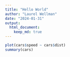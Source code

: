 ```yaml
---
title: "Hello World"
author: "Laurel Wellman"
date: "2024-01-31"
output: 
  html_document: 
    keep_md: true
---
```


```r
plot(cars$speed ~ cars$dist)
summary(cars)
```

